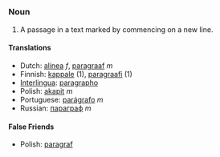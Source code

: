 =={{en}}==
===Noun===
#A passage in a text marked by commencing on a new line.

====Translations====
*Dutch: [[alinea]] ''f'', [[paragraaf]] ''m''
*Finnish: [[kappale]] (1), [[paragraafi]] (1)
*[[Interlingua]]: [[paragrapho]]
*Polish: [[akapit]] ''m''
*Portuguese: [[parágrafo]] ''m''
*Russian: [[параграф]] ''m''

====False Friends====
*Polish: [[paragraf]]